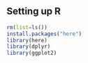 
## Setting up R

```r
rm(list=ls())
install.packages("here")
library(here)
library(dplyr)
library(ggplot2)
```



